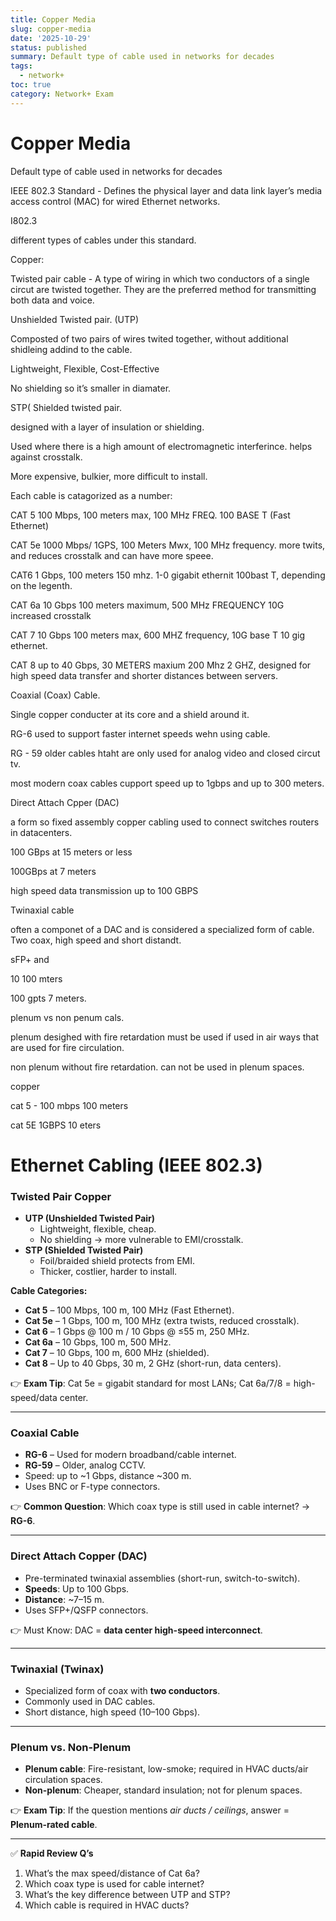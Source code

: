 ```yaml
---
title: Copper Media
slug: copper-media
date: '2025-10-29'
status: published
summary: Default type of cable used in networks for decades
tags:
  - network+
toc: true
category: Network+ Exam
---
```


# Copper Media

Default type of cable used in networks for decades 

IEEE 802.3 Standard - Defines the physical layer and data link layer’s media access control (MAC) for wired Ethernet networks. 

I802.3 

different types of cables under this standard. 

Copper: 

Twisted pair cable - A type of wiring in which two conductors of a single circut are twisted together. They are the preferred method for transmitting both data and voice. 

Unshielded Twisted pair. (UTP) 

Composted of two pairs of wires twited together, without additional shidleing addind to the cable. 

Lightweight, Flexible, Cost-Effective 

No shielding so it’s smaller in diamater. 

STP( Shielded twisted pair. 

designed with a layer of insulation or shielding. 

Used where there is a high amount of electromagnetic interferince. helps against crosstalk. 

More expensive, bulkier, more difficult to install. 

Each cable is catagorized as a number:

CAT 5 100 Mbps, 100 meters max, 100 MHz FREQ. 100 BASE T (Fast Ethernet) 

CAT 5e 1000 Mbps/ 1GPS, 100 Meters Mwx, 100 MHz frequency. more twits, and reduces crosstalk and can have more speee. 

CAT6 1 Gbps, 100 meters 150 mhz. 1-0 gigabit ethernit 100bast T, depending on the legenth. 

CAT 6a 10 Gbps 100 meters maximum, 500 MHz FREQUENCY 10G increased crosstalk 

CAT 7 10 Gbps 100 meters max, 600 MHZ frequency, 10G base T 10 gig ethernet. 

CAT 8 up to 40 Gbps, 30 METERS maxium 200 Mhz 2 GHZ, designed for high speed data transfer and shorter distances between servers. 

Coaxial (Coax) Cable. 

Single copper conducter at its core and a shield around it. 

RG-6 used to support faster internet speeds wehn using cable. 

RG - 59 older cables htaht are only used for analog video and closed circut tv. 

most modern coax cables cupport speed up to 1gbps and up to 300 meters. 

Direct Attach Cpper (DAC) 

a form so fixed assembly copper cabling used to connect switches routers in datacenters. 

100 GBps at 15 meters or less 

100GBps at 7 meters 

high speed data transmission up to 100 GBPS

Twinaxial cable 

often a componet of a DAC and is considered a specialized form of cable. Two coax, high speed and short distandt. 

sFP+ and

10 100 mters 

100 gpts 7 meters. 

plenum vs non penum cals. 

plenum desighed with fire retardation must be used if used in air ways that are used for fire circulation. 

non plenum without fire retardation. can not be used in plenum spaces. 

copper

cat 5 - 100 mbps 100 meters

cat 5E 1GBPS 10 eters

# Ethernet Cabling (IEEE 802.3)

### Twisted Pair Copper

- **UTP (Unshielded Twisted Pair)**
    - Lightweight, flexible, cheap.
    - No shielding → more vulnerable to EMI/crosstalk.
- **STP (Shielded Twisted Pair)**
    - Foil/braided shield protects from EMI.
    - Thicker, costlier, harder to install.

**Cable Categories:**

- **Cat 5** – 100 Mbps, 100 m, 100 MHz (Fast Ethernet).
- **Cat 5e** – 1 Gbps, 100 m, 100 MHz (extra twists, reduced crosstalk).
- **Cat 6** – 1 Gbps @ 100 m / 10 Gbps @ ≤55 m, 250 MHz.
- **Cat 6a** – 10 Gbps, 100 m, 500 MHz.
- **Cat 7** – 10 Gbps, 100 m, 600 MHz (shielded).
- **Cat 8** – Up to 40 Gbps, 30 m, 2 GHz (short-run, data centers).

👉 **Exam Tip**: Cat 5e = gigabit standard for most LANs; Cat 6a/7/8 = high-speed/data center.

---

### Coaxial Cable

- **RG-6** – Used for modern broadband/cable internet.
- **RG-59** – Older, analog CCTV.
- Speed: up to ~1 Gbps, distance ~300 m.
- Uses BNC or F-type connectors.

👉 **Common Question**: Which coax type is still used in cable internet? → **RG-6**.

---

### Direct Attach Copper (DAC)

- Pre-terminated twinaxial assemblies (short-run, switch-to-switch).
- **Speeds**: Up to 100 Gbps.
- **Distance**: ~7–15 m.
- Uses SFP+/QSFP connectors.

👉 Must Know: DAC = **data center high-speed interconnect**.

---

### Twinaxial (Twinax)

- Specialized form of coax with **two conductors**.
- Commonly used in DAC cables.
- Short distance, high speed (10–100 Gbps).

---

### Plenum vs. Non-Plenum

- **Plenum cable**: Fire-resistant, low-smoke; required in HVAC ducts/air circulation spaces.
- **Non-plenum**: Cheaper, standard insulation; not for plenum spaces.

👉 **Exam Tip**: If the question mentions *air ducts / ceilings*, answer = **Plenum-rated cable**.

---

✅ **Rapid Review Q’s**

1. What’s the max speed/distance of Cat 6a?
2. Which coax type is used for cable internet?
3. What’s the key difference between UTP and STP?
4. Which cable is required in HVAC ducts?

